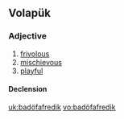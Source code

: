 ==Volapük==

===Adjective===
{{head|vo|adjective}}

# [[frivolous]]
# [[mischievous]]
# [[playful]]

====Declension====
{{vo-decl-adj}}

[[uk:badöfafredik]]
[[vo:badöfafredik]]